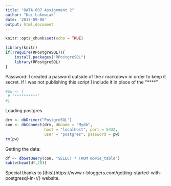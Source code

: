 ```yaml
---
title: "DATA 607 Assignment 2"
author: "Kai Lukowiak"
date: '2017-09-08'
output: html_document
---
```


```r
knitr::opts_chunk$set(echo = TRUE)
```

```r
library(knitr)
if(!require(RPostgreSQL)){
    install.packages("RPostgreSQL")
    library(RPostgreSQL)
}
```

Password:
I created a pasword outside of the r markdown in order to keep it secret. If I was not publishing this script I include it in place of the "****"
```r
#pw <- {
 # "**********"
#}
```

Loading postgres
```r
drv <- dbDriver("PostgreSQL")
con <- dbConnect(drv, dbname = "Mydb",
                 host = "localhost", port = 5432,
                 user = "postgres", password = pw)
rm(pw)
```
Getting the data:
```r
df <- dbGetQuery(con, "SELECT * FROM movie_table")
kable(head(df,20))
```

Special thanks to [this]{https://www.r-bloggers.com/getting-started-with-postgresql-in-r/} website.